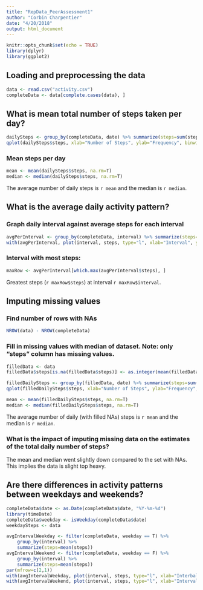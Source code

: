 ```yaml
---
title: "RepData_PeerAssessment1"
author: "Corbin Charpentier"
date: "4/20/2018"
output: html_document
---
```


```r
knitr::opts_chunk$set(echo = TRUE)
library(dplyr)
library(ggplot2)
```

## Loading and preprocessing the data

```r
data <- read.csv("activity.csv")
completeData <- data[complete.cases(data), ]
```

## What is mean total number of steps taken per day?
```r
dailySteps <- group_by(completeData, date) %>% summarize(steps=sum(steps))
qplot(dailySteps$steps, xlab="Number of Steps", ylab="Frequency", binwidth=1000)
```

### Mean steps per day
```r
mean <- mean(dailySteps$steps, na.rm=T)
median <- median(dailySteps$steps, na.rm=T)
```
The average number of daily steps is `r mean` and the median is `r median`. 

## What is the average daily activity pattern?
### Graph daily interval against average steps for each interval
```r
avgPerInterval <- group_by(completeData, interval) %>% summarize(steps=mean(steps))
with(avgPerInterval, plot(interval, steps, type="l", xlab="Interval", ylab="Steps"))
```

### Interval with most steps:
```r
maxRow <- avgPerInterval[which.max(avgPerInterval$steps), ]

```
Greatest steps (`r maxRow$steps`) at interval `r maxRow$interval`.

## Imputing missing values
### Find number of rows with NAs
```r
NROW(data) - NROW(completeData)
```

### Fill in missing values with median of dataset. Note: only "steps" column has missing values.
```r
filledData <- data
filledData$steps[is.na(filledData$steps)] <- as.integer(mean(filledData$steps, na.rm=T))
```

```r
filledDailySteps <- group_by(filledData, date) %>% summarize(steps=sum(steps))
qplot(filledDailySteps$steps, xlab="Number of Steps", ylab="Frequency", binwidth=1000)
```

```r
mean <- mean(filledDailySteps$steps, na.rm=T)
median <- median(filledDailySteps$steps, na.rm=T)
```
The average number of daily (with filled NAs) steps is `r mean` and the median is `r median`. 

### What is the impact of imputing missing data on the estimates of the total daily number of steps?
The mean and median went slightly down compared to the set with NAs. This implies the data is slight top heavy.

## Are there differences in activity patterns between weekdays and weekends?
```r
completeData$date <- as.Date(completeData$date, "%Y-%m-%d")
library(timeDate)
completeData$weekday <- isWeekday(completeData$date)
weekdaySteps <- data

avgIntervalWeekday <- filter(completeData, weekday == T) %>%
    group_by(interval) %>% 
    summarize(steps=mean(steps))
avgIntervalWeekend <- filter(completeData, weekday == F) %>%
    group_by(interval) %>% 
    summarize(steps=mean(steps))
par(mfrow=c(2,1))
with(avgIntervalWeekday, plot(interval, steps, type="l", xlab="Interbal", ylab="Steps"))
with(avgIntervalWeekend, plot(interval, steps, type="l", xlab="Interval", ylab="Steps"))

```

